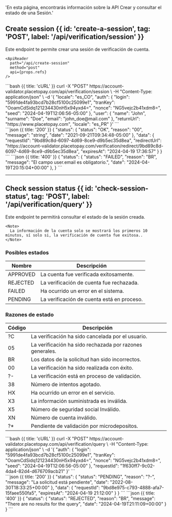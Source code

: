   'En esta página, encontrarás información sobre la API Crear y consultar el estado de una Sesión.'


<MissingTranslationBanner />

## Create session {{ id: 'create-a-session', tag: 'POST', label: '/api/verification/session' }}

<Row>
  <Col>
    Este endpoint te permite crear una sesión de verificación de cuenta.

    <ApiReader
      path="/api/create-session"
      method="post"
      api={props.refs}
    />

  </Col>
  <Col sticky>
    <CodeGroup title="Solicitud" tag="POST" label="/api/session">
    ```bash {{ title: 'cURL' }}
    curl -X "POST" https://account-validator.placetopay.com/api/verification/session \
      -H "Content-Type: application/json" \
      -d '{
          "locale": "es_CO",
          "auth": {
            "login": "5991de4fa93bcd7b28cf5100c25099e1",
            "tranKey": "OoamCdSidq121234430nH5x94yxd4=",
            "nonce": "NG5vejc2b41xdm8=",
            "seed": "2024-04-19T12:06:56-05:00"
          },
          "user": {
            "name": "John",
            "surname": "Doe",
            "email": "john_doe@mail.com"
          },
          "returnUrl": "https://www.placetopay.com",
          "locale": "es_PR"
      }'
    ```
    </CodeGroup>
  </Col>
</Row>

<Row>
  <Col>
    <ApiReader
      path="/api/create-session"
      method="post"
      type="response"
      api={props.refs}
    />
  </Col>

  <Col sticky>
    <br />
    <CodeGroup title="Respuesta">
    ```json {{ title: '200' }}
    {
      "status": {
        "status": "OK",
        "reason": "00",
        "message": "string",
        "date": "2021-09-21T09:34:48-05:00"
      },
      "data": {
        "requestId": "9bd89c8d-6097-4d69-8ce9-d9b5ec35d8ea",
        "redirectUrl": "https://account-validator.placetopay.com/verification/redirect/9bd89c8d-6097-4d69-8ce9-d9b5ec35d8ea",
        "expiresAt": "2024-04-19 17:36:57"
      }
    }
    ```
    ```json {{ title: '400' }}
    {
      "status": {
        "status": "FAILED",
        "reason": "BR",
        "message": "El campo user.email es obligatorio.",
        "date": "2024-04-19T20:15:04+00:00"
      },
    }
    ```
    </CodeGroup>
  </Col>
</Row>

---
<MissingTranslationBanner />

## Check session status {{ id: 'check-session-status', tag: 'POST', label: '/api/verification/query' }}

   Este endpoint te permitirá consultar el estado de la sesión creada.

    <Note>
      La información de la cuenta solo se mostrará los primeros 10 minutos, sí solo si, la verificación de cuenta fue exitosa..
    </Note>

 ### Posibles estados

 Nombre | Descripción
 ---------|----------
  APPROVED | La cuenta fue verificada exitosamente.
  REJECTED | La verificación de cuenta fue rechazada.
  FAILED | Ha ocurrido un error en el sistema.
  PENDING | La verificación de cuenta está en proceso.


  ### Razones de estado

  Código | Descripción
  ---------|----------
   ?C | La verificación ha sido cancelada por el usuario.
   05 | La verificación ha sido rechazada por razones generales.
   BR | Los datos de la solicitud han sido incorrectos.
   00 | La verificación ha sido realizada con éxito.
   ?- | La verificación está en proceso de validación.
   38 | Número de intentos agotado.
   HX | Ha ocurrido un error en el servicio.
   X3 | La información suministrada es inválida.
   X5 | Número de seguridad social Inválido.
   XN | Número de cuenta inválido.
   ?* | Pendiente de validación por microdepositos.

<Row>
  <Col>
    <ApiReader
      path="/api/check-session-status"
      method="post"
      api={props.refs}
    />
  </Col>

   <Col sticky>
      <CodeGroup title="Solicitud" tag="POST" label="api/verification/query">
      ```bash {{ title: 'cURL' }}
      curl -X "POST" https://account-validator.placetopay.com/api/verification/query \
        -H "Content-Type: application/json" \
        -d '{
              "auth": {
                "login": "5991de4fa93bcd7b28cf5100c25099e1",
                "tranKey": "OoamCdSidq121234430nH5x94yxd4=",
                "nonce": "NG5vejc2b41xdm8=",
                "seed": "2024-04-19T12:06:56-05:00"
              },
              "requestId": "1f630ff7-9c02-4da4-82d4-d676709acb21"
        }'
      ```
      </CodeGroup>
    </Col>
</Row>

<Row>
  <Col>
    <ApiReader
      path="/api/check-session-status"
      method="post"
      type="response"
      api={props.refs}
    />
  </Col>

  <Col sticky>
    <br />
    <CodeGroup title="Respuesta">
    ```json {{ title: '200' }}
    {
      "status": {
        "status": "PENDING",
        "reason": "?-",
        "message": "La solicitud está pendiente",
        "date": "2022-08-30T18:33:25+00:00"
      },
      "data": {
        "requestId": "9bd8e975-c793-4888-afa7-15faee550fa5",
        "expiresAt": "2024-04-19 21:12:00"
      }
    }
    ```
    ```json {{ title: '400' }}
    {
      "status": {
        "status": "REJECTED",
        "reason": "BR",
        "message": "There are no results for the query",
        "date": "2024-04-19T21:11:09+00:00"
      }
    }
    ```
    </CodeGroup>
  </Col>
</Row>

